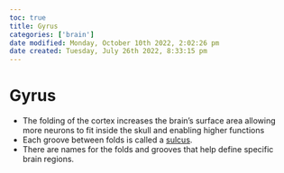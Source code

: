 ```yaml
---
toc: true
title: Gyrus
categories: ['brain']
date modified: Monday, October 10th 2022, 2:02:26 pm
date created: Tuesday, July 26th 2022, 8:33:15 pm
---
```


# Gyrus
- The folding of the cortex increases the brain’s surface area allowing more neurons to fit inside the skull and enabling higher functions
- Each groove between folds is called a [sulcus](Sulcus.qmd).
- There are names for the folds and grooves that help define specific brain regions.



